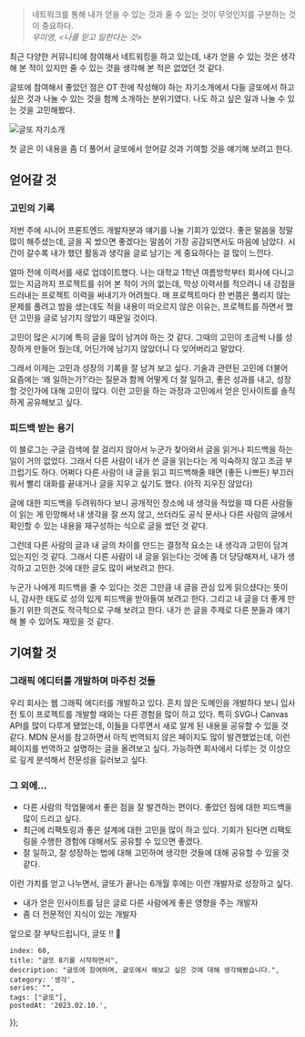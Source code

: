 
 > 네트워크를 통해 내가 얻을 수 있는 것과 줄 수 있는 것이 무엇인지를 구분하는 것이 중요하다. <br/>
    <i>우미영, \<나를 믿고 일한다는 것></i>


최근 다양한 커뮤니티에 참여해서 네트워킹을 하고 있는데, 내가 얻을 수 있는 것은 생각해 본 적이 있지만 줄 수 있는 것을 생각해 본 적은 없었던 것 같다.

글또에 참여해서 좋았던 점은 OT 전에 작성해야 하는 자기소개에서 다들 글또에서 하고 싶은 것과 나눌 수 있는 것을 함께 소개하는 분위기였다. 나도 하고 싶은 일과 나눌 수 있는 것을 고민해봤다.

![글또 자기소개](/image/60/img.png)

첫 글은 이 내용을 좀 더 풀어서 글또에서 얻어갈 것과 기여할 것을 얘기해 보려고 한다.

## 얻어갈 것

### 고민의 기록

저번 주에 시니어 프론트엔드 개발자분과 얘기를 나눌 기회가 있었다. 좋은 말씀을 정말 많이 해주셨는데, 글을 꼭 썼으면 좋겠다는 말씀이 가장 공감되면서도 마음에 남았다. 시간이 갈수록 내가 했던 활동과 생각을 글로 남기는 게 중요하다는 걸 많이 느낀다.

얼마 전에 이력서를 새로 업데이트했다. 나는 대학교 1학년 여름방학부터 회사에 다니고 있는 지금까지 프로젝트를 쉬어 본 적이 거의 없는데, 막상 이력서를 적으려니 내 강점을 드러내는 프로젝트 이력을 써내기가 어려웠다. 매 프로젝트마다 한 번쯤은 풀리지 않는 문제를 풀려고 밤을 샜는데도 적을 내용이 떠오르지 않은 이유는, 프로젝트를 하면서 했던 고민을 글로 남기지 않았기 때문일 것이다.

고민이 많은 시기에 특히 글을 많이 남겨야 하는 것 같다. 그때의 고민이 조금씩 나를 성장하게 만들어 줬는데, 어딘가에 남기지 않았더니 다 잊어버리고 말았다.

그래서 이제는 고민과 성장의 기록을 잘 남겨 보고 싶다. 기술과 관련된 고민에 더불어 요즘에는 ‘왜 일하는가?’라는 질문과 함께 어떻게 더 잘 일하고, 좋은 성과를 내고, 성장할 것인가에 대해 고민이 많다. 이런 고민을 하는 과정과 고민에서 얻은 인사이트를 솔직하게 공유해보고 싶다.

### 피드백 받는 용기

이 블로그는 구글 검색에 잘 걸리지 않아서 누군가 찾아와서 글을 읽거나 피드백을 하는 일이 거의 없었다. 그래서 다른 사람이 내가 쓴 글을 읽는다는 게 익숙하지 않고 조금 부끄럽기도 하다. 어쩌다 다른 사람이 내 글을 읽고 피드백해줄 때면 (좋든 나쁘든) 부끄러워서 빨리 대화를 끝내거나 글을 지우고 싶기도 했다. (아직 지우진 않았다)

글에 대한 피드백을 두려워하다 보니 공개적인 장소에 내 생각을 적었을 때 다른 사람들이 읽는 게 민망해서 내 생각을 잘 쓰지 않고, 쓰더라도 공식 문서나 다른 사람의 글에서 확인할 수 있는 내용을 재구성하는 식으로 글을 썼던 것 같다.

그런데 다른 사람의 글과 내 글의 차이를 만드는 결정적 요소는 내 생각과 고민이 담겨 있는지인 것 같다. 그래서 다른 사람이 내 글을 읽는다는 것에 좀 더 당당해져서, 내가 생각하고 고민한 것에 대한 글도 많이 써보려고 한다.

누군가 나에게 피드백을 줄 수 있다는 것은 그만큼 내 글을 관심 있게 읽으셨다는 뜻이니, 감사한 태도로 성의 있게 피드백을 받아들여 보려고 한다. 그리고 내 글을 더 좋게 만들기 위한 의견도 적극적으로 구해 보려고 한다. 내가 쓴 글을 주제로 다른 분들과 얘기해 볼 수 있어도 재밌을 것 같다.

## 기여할 것

### 그래픽 에디터를 개발하며 마주친 것들

우리 회사는 웹 그래픽 에디터를 개발하고 있다. 흔치 않은 도메인을 개발하다 보니 입사 전 토이 프로젝트를 개발할 때와는 다른 경험을 많이 하고 있다. 특히 SVG나 Canvas API를 많이 다루게 됐었는데, 이들을 다루면서 새로 알게 된 내용을 공유할 수 있을 것 같다. MDN 문서를 참고하면서 아직 번역되지 않은 페이지도 많이 발견했었는데, 이런 페이지를 번역하고 설명하는 글을 올려보고 싶다. 가능하면 회사에서 다루는 것 이상으로 깊게 분석해서 전문성을 길러보고 싶다.

### 그 외에…

- 다른 사람의 작업물에서 좋은 점을 잘 발견하는 편이다. 좋았던 점에 대한 피드백을 많이 드리고 싶다.
- 최근에 리팩토링과 좋은 설계에 대한 고민을 많이 하고 있다. 기회가 된다면 리팩토링을 수행한 경험에 대해서도 공유할 수 있으면 좋겠다.
- 잘 일하고, 잘 성장하는 법에 대해 고민하며 생각한 것들에 대해 공유할 수 있을 것 같다.

<WavyLine size="4" />

이런 가치를 얻고 나누면서, 글또가 끝나는 6개월 후에는 이런 개발자로 성장하고 싶다.

- 내가 얻은 인사이트를 담은 글로 다른 사람에게 좋은 영향을 주는 개발자
- 좀 더 전문적인 지식이 있는 개발자

앞으로 잘 부탁드립니다, 글또 !! 🙆

    index: 60,
    title: "글또 8기를 시작하면서",
    description: "글또에 참여하며, 글또에서 해보고 싶은 것에 대해 생각해봤습니다.",
    category: '생각',
    series: "",
    tags: ["글또"],
    postedAt: '2023.02.10.',
});
